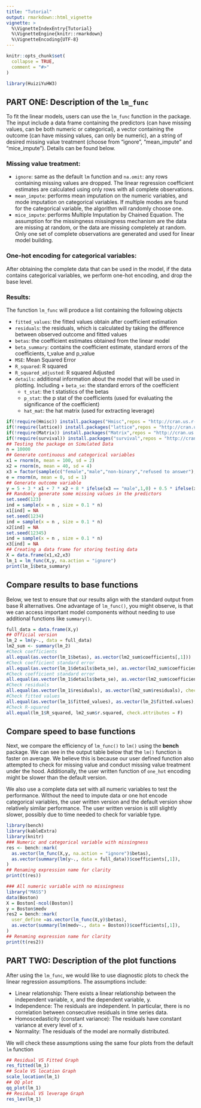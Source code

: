 ```yaml
---
title: "Tutorial"
output: rmarkdown::html_vignette
vignette: >
  %\VignetteIndexEntry{Tutorial}
  %\VignetteEngine{knitr::rmarkdown}
  %\VignetteEncoding{UTF-8}
---
```


```r
knitr::opts_chunk$set(
  collapse = TRUE,
  comment = "#>"
)
```

```r
library(HuiziYuHW3)
```

## PART ONE: Description of the `lm_func` 

To fit the linear models, users can use the `lm_func` function in the package. The input include a data frame containing the predictors (can have missing values, can be both numeric or categorical), a vector containing the outcome (can have missing values, can only be numeric), an a string of desired missing value treatment (choose from "ignore", "mean_impute" and "mice_impute"). Details can be found below. 

### Missing value treatment:

* `ignore`: same as the default `lm` function and `na.omit`: any rows containing missing values are dropped. The linear regression coefficient estimates are calculated using only rows with all complete observations. 
* `mean_impute`: performs mean imputation on the numeric variables, and mode imputation on categorical variables. If multiple modes are found for the categorical variable, the algorithm will randomly choose one. 
* `mice_impute`: performs Multiple Imputation by Chained Equation. The assumption for the missingness missingness mechanism are the data are missing at random, or the data are missing completely at random. Only one set of complete observations are generated and used for linear model building. 

### One-hot encoding for categorical variables: 

After obtaining the complete data that can be used in the model, if the data contains categorical variables, we perform one-hot encoding, and drop the base level. 


### Results:

The function `lm_func` will produce a list containing the following objects

* `fitted_values`: the fitted values obtain after coefficient estimation
* `residuals`: the residuals, which is calculated by taking the difference between observed outcome and fitted values
* `betas`: the coefficient estimates obtained from the linear model
* `beta_summary`: contains the coefficient estimate, standard errors of the coefficients, t_value and p_value
* `MSE`: Mean Squared Error
* `R_squared`: R squared
* `R_squared_adjusted`: R squared Adjusted
* `details`: additional information about the model that will be used in plotting. Including      + `beta_se`: the standard errors of the coefficient
   + `t_stat`: the t statistics of the betas
   + `p_stat`: the p stat of the coefficients (used for evaluating the significance of the coefficient)
   + `hat_mat`: the hat matrix (used for extracting leverage)

```r
if(!require(Hmisc)) install.packages("Hmisc",repos = "http://cran.us.r-project.org")
if(!require(lattice)) install.packages("lattice",repos = "http://cran.us.r-project.org")
if(!require(Matrix)) install.packages("Matrix",repos = "http://cran.us.r-project.org")
if(!require(survival)) install.packages("survival",repos = "http://cran.us.r-project.org",type = "binary")
## Testing the package on Simulated Data
n = 10000
## Generate continuous and categorical variables
x1 = rnorm(n, mean = 100, sd = 2)
x2 = rnorm(n, mean = 40, sd = 4)
x3 = factor(sample(c("female","male","non-binary","refused to answer"), size = n, replace = TRUE))
e = rnorm(n, mean = 0, sd = 1)
## Generate outcome variable
y = 5 + 3 * x1 + 7 * x2 + 8 * ifelse(x3 == "male",1,0) + 0.5 * ifelse(x3 == "refused to answer",1,0) + 10 * ifelse(x3 == "non-binary",1,0) + e
## Randomly generate some missing values in the predictors
set.seed(123)
ind = sample(x = n , size = 0.1 * n)
x1[ind] = NA
set.seed(1234)
ind = sample(x = n , size = 0.1 * n)
x2[ind] = NA
set.seed(12345)
ind = sample(x = n , size = 0.1 * n)
x3[ind] = NA
## Creating a data frame for storing testing data
X = data.frame(x1,x2,x3)
lm_1 = lm_func(X,y, na.action = "ignore")
print(lm_1$beta_summary)
```

## Compare results to base functions

Below, we test to ensure that our results align with the standard output from base R alternatives. One advantage of `lm_func()`, you might observe, is that we can access important model components without needing to use additional functions like `summary()`.

```r
full_data = data.frame(X,y)
## Official version
lm_2 = lm(y~., data = full_data)
lm2_sum <- summary(lm_2)
#Check coefficients
all.equal(as.vector(lm_1$betas), as.vector(lm2_sum$coefficients[,1]))
#Check coefficient standard error
all.equal(as.vector(lm_1$details$beta_se), as.vector(lm2_sum$coefficients[,2]))
#Check coefficient standard error
all.equal(as.vector(lm_1$details$beta_se), as.vector(lm2_sum$coefficients[,2]))
#Check residuals
all.equal(as.vector(lm_1$residuals), as.vector(lm2_sum$residuals), check.attributes = F)
#Check fitted values
all.equal(as.vector(lm_1$fitted_values), as.vector(lm_2$fitted.values), check.attributes = F)
#Check R-squared
all.equal(lm_1$R_squared, lm2_sum$r.squared, check.attributes = F)
```

## Compare speed to base functions
Next, we compare the efficiency of `lm_func()` to `lm()` using the **bench** package. We can see in the output table below that the `lm()` function is faster on average. We believe this is because our user defined function also attempted to check for missing value and conduct missing value treatment under the hood. Additionally, the user written function of `one_hot` encoding might be slower than the default version. 

We also use a complete data set with all numeric variables to test the performance. Without the need to impute data or one hot encode categorical variables, the user written version and the default version show relatively similar performance. The user written version is still slightly slower, possibly due to time needed to check for variable type. 

```r
library(bench)
library(kableExtra)
library(knitr)
### Numeric and categorical variable with missingness
res <- bench::mark(
  as.vector(lm_func(X,y, na.action = "ignore")$betas),
  as.vector(summary(lm(y~., data = full_data))$coefficients[,1]),
)
## Renaming expression name for clarity
print(t(res))

### All numeric variable with no missingness
library("MASS")
data(Boston)
X = Boston[-ncol(Boston)]
y = Boston$medv
res2 = bench::mark(
  user_define =as.vector(lm_func(X,y)$betas),
  as.vector(summary(lm(medv~., data = Boston))$coefficients[,1]),
)
## Renaming expression name for clarity
print(t(res2))
```

## PART TWO: Description of the plot functions

After using the `lm_func`, we would like to use diagnostic plots to check the linear regression assumptions. The assumptions include: 

* Linear relationship: There exists a linear relationship between the independent variable, x, and the dependent variable, y.
* Independence: The residuals are independent. In particular, there is no correlation between consecutive residuals in time series data.
* Homoscedasticity (constant variance): The residuals have constant variance at every level of x.
* Normality: The residuals of the model are normally distributed.

We will check these assumptions using the same four plots from the default `lm` function

```r
## Residual VS Fitted Graph
res_fitted(lm_1)
## Scale VS location Graph
scale_location(lm_1)
## QQ plot
qq_plot(lm_1)
## Residual VS leverage Graph
res_lev(lm_1)
```

